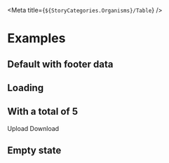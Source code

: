 
<Meta title={`${StoryCategories.Organisms}/Table`} />

<Docs />

# Examples

## Default with footer data

<Canvas>
    <div class="h-[38rem] w-full">
        <p-table
            enable-row-selection={false}
            selection-key="date"
            can-select-key="canSelect"
            items='[{"date":"01\/01\/2022","hours":8,"status":"Ingediend", "canSelect": true},{"date":"02\/01\/2022","hours":6.5,"status":"Ingediend", "canSelect": true},{"date":"03\/01\/2022","hours":8,"status":"Goedgekeurd", "canSelect": true},{"date":"08\/01\/2022","hours":8,"status":"Goedgekeurd", "canSelect": true},{"date":"09\/01\/2022","hours":8,"status":"Afgekeurd", "canSelect": true},{"date":"10\/01\/2022","hours":8,"status":"Afgekeurd", "canSelect": true}]'
            total={32}
        >
            <p-table-column
                type="th"
                name="Datum"
                path="date"
                sizes={8}
            ></p-table-column>
            <p-table-column
                name="Uren"
                path="hours"
                align="end"
                sizes={2}
            ></p-table-column>
            <p-table-column
                path="status"
                align="end"
                sizes={2}
            ></p-table-column>
        </p-table>
    </div>
</Canvas>

## Loading

<Canvas>
    <div class="h-[31rem] w-full">
        <p-table
            selection-key="date"
            can-select-key="canSelect"
            items='[{"date":"01\/01\/2022","hours":8,"status":"Ingediend", "canSelect": true},{"date":"02\/01\/2022","hours":6.5,"status":"Ingediend", "canSelect": true},{"date":"03\/01\/2022","hours":8,"status":"Goedgekeurd", "canSelect": true},{"date":"08\/01\/2022","hours":8,"status":"Goedgekeurd", "canSelect": true},{"date":"09\/01\/2022","hours":8,"status":"Afgekeurd", "canSelect": true},{"date":"10\/01\/2022","hours":8,"status":"Afgekeurd", "canSelect": true}]'
            total={32}
            loading={true}
        >
            <p-table-column
                type="th"
                name="Datum"
                path="date"
                sizes={8}
            ></p-table-column>
            <p-table-column
                name="Uren"
                path="hours"
                align="end"
                sizes={2}
            ></p-table-column>
            <p-table-column
                path="status"
                align="end"
                sizes={2}
            ></p-table-column>
        </p-table>
    </div>
</Canvas>

## With a total of 5

<Canvas>
    <div class="h-[38rem] w-full">
        <p-table
            selection-key="date"
            can-select-key="canSelect"
            items='[{"date":"01\/01\/2022","hours":8,"status":"Ingediend", "canSelect": true},{"date":"02\/01\/2022","hours":6.5,"status":"Ingediend", "canSelect": true},{"date":"03\/01\/2022","hours":8,"status":"Goedgekeurd", "canSelect": true},{"date":"08\/01\/2022","hours":8,"status":"Goedgekeurd", "canSelect": true},{"date":"09\/01\/2022","hours":8,"status":"Afgekeurd", "canSelect": true},{"date":"10\/01\/2022","hours":8,"status":"Afgekeurd", "canSelect": true}]'
            total={5}
        >
            <p-table-column
                type="th"
                name="Datum"
                path="date"
                sizes={8}
            ></p-table-column>
            <p-table-column
                name="Uren"
                path="hours"
                align="end"
                sizes={2}
            ></p-table-column>
            <p-table-column
                path="status"
                align="end"
                sizes={2}
            ></p-table-column>
            <p-floating-menu-item slot="floating-menu-item">
                Upload <p-icon variant="upload" />
            </p-floating-menu-item>
            <p-floating-menu-item slot="floating-menu-item">
                Download <p-icon variant="download" />
            </p-floating-menu-item>
        </p-table>
    </div>
</Canvas>

## Empty state

<Canvas>
    <div class="h-[38rem] w-full">
        <p-table
            enable-row-selection={false}
            selection-key="date"
            can-select-key="canSelect"
            items="[]"
            total={32}
        >
            <p-table-column
                type="th"
                name="Datum"
                path="date"
                sizes={8}
            ></p-table-column>
            <p-table-column
                name="Uren"
                path="hours"
                align="end"
                sizes={2}
            ></p-table-column>
            <p-table-column
                path="status"
                align="end"
                sizes={2}
            ></p-table-column>
        </p-table>
    </div>
</Canvas>
